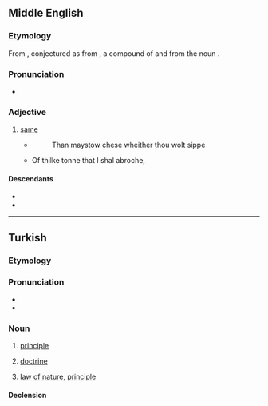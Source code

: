 {{also|İlke}}
==Middle English==
===Etymology===
From {{inh|enm|ang|ilca|}}, conjectured as from {{inh|enm|gem-pro|*ilīkaz}}, a compound of {{m|gem-pro|*iz}} and {{m|gem-pro|*-līkaz}} from the noun {{m|gem-pro|*līką||body}}.

===Pronunciation===
* {{IPA|enm|/ˈilk(ə)/}}

===Adjective===
{{head|enm|adjective}}

# [[same]]
#* {{quote-web|enm|date=2011-07-20|author=Geoffrey Chaucer|site=Librarius|title=[http://www.librarius.com/canttran/wftltrfs.htm The Wife Of Bath's Prologue]
|accessdate=2016-10-4}}
#*: Than maystow chese wheither thou wolt sippe
#* Of thilke tonne that I shal abroche,

====Descendants====
* {{desc|en|ilk}}
* {{desc|sco|ilk}}

----

==Turkish==

===Etymology===
{{rfe|tr}}

===Pronunciation===
* {{IPA|tr|[il.ˈce]}}
* {{hyphenation|tr|il|ke}}

===Noun===
{{tr-noun|yi|ler}}

# [[principle]]
#: {{syn|tr|prensip}}
# {{lb|tr|philosophy}} [[doctrine]]
# {{lb|tr|physics}} [[law of nature]], [[principle]]
#: {{syn|tr|kanun|yasa}}

====Declension====
{{tr-infl-noun-v|e|poss=1}}